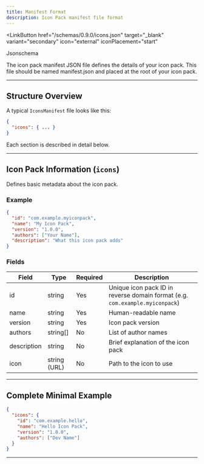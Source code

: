 ```yaml
---
title: Manifest Format
description: Icon Pack manifest file format
---
```



<LinkButton
  href="/schemas/0.9.0/icons.json"
  target="_blank"
  variant="secondary"
  icon="external"
  iconPlacement="start"
>
  Jsonschema
</LinkButton>

The icon pack manifest JSON file defines the details of your icon pack. This file should be named manifest.json and placed
at the root of your icon pack.

---

## Structure Overview

A typical `IconsManifest` file looks like this:

```json
{
  "icons": { ... }
}
```

Each section is described in detail below.

---

## Icon Pack Information (`icons`)

Defines basic metadata about the icon pack.

### Example

```json
{
  "id": "com.example.myiconpack",
  "name": "My Icon Pack",
  "version": "1.0.0",
  "authors": ["Your Name"],
  "description": "What this icon pack adds"
}
```

### Fields

| Field       | Type         | Required | Description                                                                  |
| ----------- | ------------ | -------- | ---------------------------------------------------------------------------- |
| id          | string       | Yes      | Unique icon pack ID in reverse domain format (e.g. `com.example.myiconpack`) |
| name        | string       | Yes      | Human-readable name                                                          |
| version     | string       | Yes      | Icon pack version                                                            |
| authors     | string[]     | No       | List of author names                                                         |
| description | string       | No       | Brief explanation of the icon pack                                           |
| icon        | string (URL) | No       | Path to the icon to use                                                      |

---

## Complete Minimal Example

```json
{
  "icons": {
    "id": "com.example.hello",
    "name": "Hello Icon Pack",
    "version": "1.0.0",
    "authors": ["Dev Name"]
  }
}
```

---
